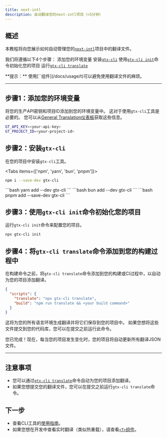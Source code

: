 ```yaml
---
title: next-intl
description: 自动翻译您的next-intl项目（<5分钟）
---
```


## 概述

本教程将向您展示如何自动管理您的[`next-intl`](https://next-intl.dev/)项目中的翻译文件。

我们将遵循以下4个步骤：
<Steps>
  <Step>
    添加您的环境变量
  </Step>
  <Step>
    安装[`gtx-cli`](/docs/cli)
  </Step>
  <Step>
    使用[`gtx-cli init`](/docs/cli/init)命令初始化您的项目
  </Step>
  <Step>
    运行[`gtx-cli translate`](/docs/cli/translate#translate-json)
  </Step>
</Steps>

<Callout>
  **提示：**
  使用[`<T>`组件](/docs/usage/t)可以避免使用翻译文件的麻烦。
</Callout>

---

## 步骤1：添加您的环境变量

将您的生产API密钥和项目ID添加到您的环境变量中。
这对于使用`gtx-cli`工具是必要的。
您可以从[General Translation仪表板](https://generaltranslation.com/dashboard)获取这些信息。

```bash title=".env"
GT_API_KEY=<your-api-key>
GT_PROJECT_ID=<your-project-id>
```

## 步骤2：安装`gtx-cli`

在您的项目中安装`gtx-cli`工具。

<Tabs items={['npm', 'yarn', 'bun', 'pnpm']}>
  <Tab value="npm">
  ```bash 
  npm i --save-dev gtx-cli
  ``` 
  </Tab>
  <Tab value="yarn">
  ```bash 
  yarn add --dev gtx-cli
  ```
  </Tab>

  <Tab value="bun">
  ```bash 
  bun add --dev gtx-cli
  ```
  </Tab>
  <Tab value="pnpm">
  ```bash 
  pnpm add --save-dev gtx-cli
  ```
  </Tab>
</Tabs>

## 步骤3：使用`gtx-cli init`命令初始化您的项目

运行`gtx-cli init`命令来配置您的项目。

```bash
npx gtx-cli init
```

## 步骤4：将`gtx-cli translate`命令添加到您的构建过程中

在构建命令之前，将`gtx-cli translate`命令添加到您的构建或CI过程中，以自动为您的项目添加翻译。

```json title="package.json"
{
  "scripts": {
    "translate": "npx gtx-cli translate",
    "build": "npm run translate && <your build command>"
  }
}
```
这将为您的所有语言环境生成翻译并将它们保存到您的项目中。
如果您想将这些文件提交到您的代码库，您可以在提交之前运行此命令。


您已完成！现在，每当您的项目发生变化时，您的项目将自动更新所有翻译JSON文件。

---

## 注意事项
 * 您可以通过[`gtx-cli translate`](/docs/cli/translate#translate-json)命令自动为您的项目添加翻译。
 * 如果您想提交您的翻译文件，您可以在提交之前运行`gtx-cli translate`命令。

## 下一步
 * 查看CLI工具的[使用指南](/docs/cli/reference/usage)。
 * 如果您想在开发中查看实时翻译（类似热重载），请查看[`<T>`组件](/docs/usage/t)。